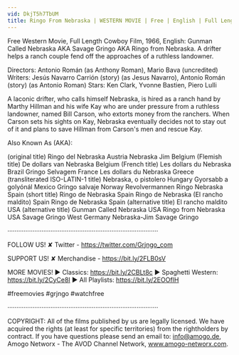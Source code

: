 ```yaml
---
vid: DkjT5h7TbUM
title: Ringo From Nebraska | WESTERN MOVIE | Free | English | Full Length Feature Film | Spaghetti Western
---
```


Free Western Movie, Full Length Cowboy Film, 1966, English: Gunman Called Nebraska AKA Savage Gringo AKA Ringo from Nebraska. A drifter helps a ranch couple fend off the approaches of a ruthless landowner.

Directors: Antonio Román (as Anthony Roman), Mario Bava (uncredited)
Writers: Jesús Navarro Carrión (story) (as Jesus Navarro), Antonio Román (story) (as Antonio Roman)
Stars: Ken Clark, Yvonne Bastien, Piero Lulli

A laconic drifter, who calls himself Nebraska, is hired as a ranch hand by Marthy Hillman and his wife Kay who are under pressure from a ruthless landowner, named Bill Carson, who extorts money from the ranchers. When Carson sets his sights on Kay, Nebraska eventually decides not to stay out of it and plans to save Hillman from Carson's men and rescue Kay.

Also Known As (AKA):

(original title) Ringo del Nebraska
Austria Nebraska Jim
Belgium (Flemish title) De dollars van Nebraska
Belgium (French title) Les dollars du Nebraska
Brazil Gringo Selvagem
France Les dollars du Nebraska
Greece (transliterated ISO-LATIN-1 title) Nebraska, o pistolero
Hungary Gyorsabb a golyónál
Mexico Gringo salvaje
Norway Revolvermannen Ringo Nebraska
Spain (short title) Ringo de Nebraska
Spain Ringo de Nebraska (El rancho maldito)
Spain Ringo de Nebraska
Spain (alternative title) El rancho maldito
USA (alternative title) Gunman Called Nebraska
USA Ringo from Nebraska
USA Savage Gringo
West Germany Nebraska-Jim
Savage Gringo

····················································································

FOLLOW US!
✘ Twitter - https://twitter.com/Grjngo_com

SUPPORT US!
✘ Merchandise - https://bit.ly/2FLB0sV

MORE MOVIES! 
► Classics: https://bit.ly/2CBLt8c 
► Spaghetti Western: https://bit.ly/2CyCe8I 
► All Playlists: https://bit.ly/2EOOfIH 

#freemovies #grjngo #watchfree

····················································································

COPYRIGHT: All of the films published by us are legally licensed. We have acquired the rights (at least for specific territories) from the rightholders by contract. If you have questions please send an email to: info@amogo.de, Amogo Networx - The AVOD Channel Network, www.amogo-networx.com.